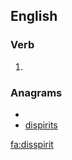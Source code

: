 ==English==

===Verb===
{{en-verb|disspirits|disspiriting|disspirited|disspirited}}

# {{alternative spelling of|[[dispirit]]}}

===Anagrams===
* {{alphagram|diiiprsst}}
* [[dispirits#English|dispirits]]


[[fa:disspirit]]